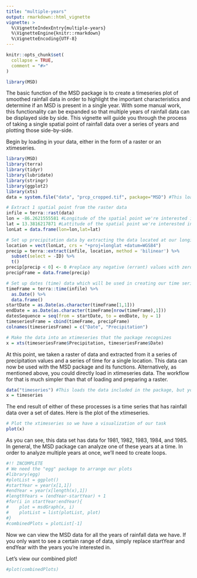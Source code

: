 ```yaml
---
title: "multiple-years"
output: rmarkdown::html_vignette
vignette: >
  %\VignetteIndexEntry{multiple-years}
  %\VignetteEngine{knitr::rmarkdown}
  %\VignetteEncoding{UTF-8}
---
```


```r
knitr::opts_chunk$set(
  collapse = TRUE,
  comment = "#>"
)
```

```r
library(MSD)
```

The basic function of the MSD package is to create a timeseries plot of smoothed rainfall data in order to highlight the important characteristics and determine if an MSD is present in a single year. With some manual work, this functionality can be expanded so that multiple years of rainfall data can be displayed side by side. This vignette will guide you through the process of taking a single spatial point of rainfall data over a series of years and plotting those side-by-side.

Begin by loading in your data, either in the form of a raster or an xtimeseries.

```r
library(MSD)
library(terra)
library(tidyr)
library(lubridate)
library(stringr)
library(ggplot2)
library(xts)
data = system.file("data", "prcp_cropped.tif", package="MSD") #This loads the data included in the package, but you would attach your own

# Extract 1 spatial point from the raster data
infile = terra::rast(data)
lon = -86.2621555581 #Longitude of the spatial point we're interested in analyzing
lat = 13.3816217871 #Lattitude of the spatial point we're interested in analyzing
lonLat = data.frame(lon=lon,lat=lat)

# Set up precipitation data by extracting the data located at our longitude and lattitude
location = vect(lonLat, crs = "+proj=longlat +datum=WGS84")
precip = terra::extract(infile, location, method = 'bilinear') %>%
  subset(select = -ID) %>%
  t()
precip[precip < 0] <- 0 #replace any negative (errant) values with zeroes
precipFrame = data.frame(precip)

# Set up dates (time) data which will be used in creating our time series
timeFrame = terra::time(infile) %>%
  as.Date() %>%
  data.frame()
startDate = as.Date(as.character(timeFrame[1,1]))
endDate = as.Date(as.character(timeFrame[nrow(timeFrame),1]))
datesSequence = seq(from = startDate, to = endDate, by = 1)
timeseriesFrame = cbind(timeFrame, precipFrame)
colnames(timeseriesFrame) = c("Date", "Precipitation")

# Make the data into an xtimeseries that the package recognizes
x = xts(timeseriesFrame$Precipitation, timeseriesFrame$Date)
```

At this point, we taken a raster of data and extracted from it a series of precipitation values and a series of time for a single location. This data can now be used with the MSD package and its functions. Alternatively, as mentioned above, you could directly load in xtimeseries data. The workflow for that is much simpler than that of loading and preparing a raster.

```r
data("timeseries") #This loads the data included in the package, but you would attach your own
x = timeseries
```

The end result of either of these processes is a time series that has rainfall data over a set of dates. Here is the plot of the xtimeseries.

```r
# Plot the xtimeseries so we have a visualization of our task
plot(x)
```

As you can see, this data set has data for 1981, 1982, 1983, 1984, and 1985. In general, the MSD package can analyze one of these years at a time. In order to analyze multiple years at once, we'll need to create loops.

```r
#!! INCOMPLETE
# We need the "egg" package to arrange our plots
#library(egg)
#plotList = ggplot()
#startYear = year(x[1,1])
#endYear = year(x[length(x),1])
#lengthYears = (endYear-startYear) + 1
#for(i in startYear:endYear){
#    plot = msdGraph(x, i)
#    plotList = list(plotList, plot)
#}
#combinedPlots = plotList[-1]
```

Now we can view the MSD data for all the years of rainfall data we have. If you only want to see a certain range of data, simply replace startYear and endYear with the years you're interested in.

Let's view our combined plot!

```r
#plot(combinedPlots)
```
